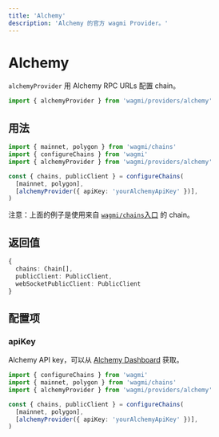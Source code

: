 ```yaml
---
title: 'Alchemy'
description: 'Alchemy 的官方 wagmi Provider。'
---
```



# Alchemy

`alchemyProvider` 用 Alchemy RPC URLs 配置 chain。

```ts
import { alchemyProvider } from 'wagmi/providers/alchemy'
```

## 用法

```ts
import { mainnet, polygon } from 'wagmi/chains'
import { configureChains } from 'wagmi'
import { alchemyProvider } from 'wagmi/providers/alchemy'

const { chains, publicClient } = configureChains(
  [mainnet, polygon],
  [alchemyProvider({ apiKey: 'yourAlchemyApiKey' })],
)
```

注意：上面的例子是使用来自 [`wagmi/chains`入口](/react/chains#wagmichains) 的 chain。

## 返回值

```ts
{
  chains: Chain[],
  publicClient: PublicClient,
  webSocketPublicClient: PublicClient
}
```

## 配置项

### apiKey

Alchemy API key，可以从 [Alchemy Dashboard](https://dashboard.alchemyapi.io/) 获取。

```ts {7}
import { configureChains } from 'wagmi'
import { mainnet, polygon } from 'wagmi/chains'
import { alchemyProvider } from 'wagmi/providers/alchemy'

const { chains, publicClient } = configureChains(
  [mainnet, polygon],
  [alchemyProvider({ apiKey: 'yourAlchemyApiKey' })],
)
```
